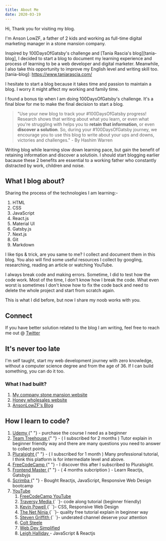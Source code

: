 ```yaml
---
title: About Me
date: 2020-03-19
---
```


Hi, Thank you for visiting my blog.

I'm Anson LowZF, a father of 2 kids and working as full-time digital marketing manager in a stone mansion company.

Inspired by 100DaysOfGatsby's challenge and [Tania Rascia's blog][tania-blog], I decided to start a blog to document my learning experience and process of learning to be a web developer and digital marketer. Meanwhile, I also take this opportunity to improve my English level and writing skill too.
[tania-blog]: https://www.taniarascia.com/

I hesitate to start a blog because it takes time and passion to maintain a blog. I worry it might affect my working and family time.

I found a bonus tip when I am doing 100DaysOfGatsby's challenge. It's a final blow for me to make the final decision to start a blog.

> "Use your new blog to track your #100DaysOfGatsby progress! Research shows that writing about what you learn, or even what you're struggling with helps you to **retain that information**, or even **discover a solution**. So, during your #100DaysOfGatsby journey, we encourage you to use this blog to write about your ups and downs, victories and challenges."
> \- By Hashim Warren

Writing blog while learning slow down learning pace, but gain the benefit of retaining information and discover a solutioin. I should start blogging earlier bacause these 2 benefits are essential to a working father who constantly distracted by work, children and noise.

## What I blog about?

Sharing the process of the technologies I am learning:-

1.  HTML
1.  CSS
1.  JavaScript
1.  React.js
1.  Material UI
1.  Gatsby.js
1.  Next.js
1.  Git
1.  Markdown

I like tips & trick, are you same to me? I collect and document them in this blog. You also will find some useful resources I collect by googling, researching, reading an article or watching YouTube.

I always break code and making errors. Sometime, I did to test how the code work. Most of the time, I don't know how I break the code. What even worst is sometimes I don't know how to fix the code back and need to delete the whole project and start from scratch again.

This is what I did before, but now I share my noob works with you.

## Connect

If you have better solution related to the blog I am writing, feel free to reach me out @ <a href='https://twitter.com/ansonlowzf' target='_blank' rel='noreferrer noopener'>Twitter</a>

## It's never too late

I'm self taught, start my web development journey with zero knowledge, without a computer science degree and from the age of 36. If I can build something, you can do it too.

### What I had built?

<ol>
  <li>
    <a
      href="https://www.stoneinnovations.com.my"
      target="_blank"
      rel="noreferrer noopener"
    >
      My company stone mansion website
    </a>
  </li>
  <li>
    <a
      href="https://www.soness.com.my"
      target="_blank"
      rel="noreferrer noopener"
    >
      Honey wholesales website
    </a>
  </li>
  <li>
    <a href="https://ansonlowzf.com" target="_blank" rel="noreferrer noopener">
      AnsonLowZF's Blog
    </a>
  </li>
</ol>

## How I learn to code?

<ol>
  <li>
    <a href="https://www.udemy.com/" target="_blank" rel="noreferrer noopener">
      Udemy
    </a>{" "}
    - purchase the course I need as a beginner
  </li>
  <li>
    <a
      href="https://teamtreehouse.com/"
      target="_blank"
      rel="noreferrer noopener"
    >
      Team Treehouse
    </a>{" "}
    - ( I subscribed for 2 months ) Tutor explain in beginner friendly way and
    there are many questions you need to answer to collect points.
  </li>
  <li>
    <a
      href="https://www.pluralsight.com/"
      target="_blank"
      rel="noreferrer noopener"
    >
      Pluralsight
    </a>{" "}
    - ( I subscribed for 1 month ) Many professional tutorial, I think this
    platform is for intermediate level and above.
  </li>
  <li>
    <a
      href="https://www.freecodecamp.org/"
      target="_blank"
      rel="noreferrer noopener"
    >
      FreeCodeCamp
    </a>{" "}
    - I discover this after I subscribed to Pluralsight.
  </li>
  <li>
    <a
      href="https://www.pluralsight.com/"
      target="_blank"
      rel="noreferrer noopener"
    >
      Frontend Master
    </a>{" "}
    - ( 4 months subcription ) - Learn Reactjs, Gatsbyjs
  </li>
  <li>
    <a href="https://scrimba.com/" target="_blank" rel="noreferrer noopener">
      Scrimba
    </a>{" "}
    - Bought Reactjs, JavaScript, Responsive Web Design bootcamp
  </li>
  <li>
    <a href="https://youtube.com/" target="_blank" rel="noreferrer noopener">
      YouTube
    </a>
    <ol>
      <li>
        <a
          href="https://www.youtube.com/channel/UC8butISFwT-Wl7EV0hUK0BQ"
          target="_blank"
          rel="noreferrer noopener"
        >
          FreeCodeCamp YouTube
        </a>
      </li>
      <li>
        <a
          href="https://www.youtube.com/user/TechGuyWeb/"
          target="_blank"
          rel="noreferrer noopener"
        >
          Traversy Media
        </a>
        {` `}- code along tutorial (beginner friendly)
      </li>
      <li>
        <a
          href="https://www.youtube.com/user/KepowOb/"
          target="_blank"
          rel="noreferrer noopener"
        >
          Kevin Powell
        </a>
        {` `}- CSS, Responsive Web Design
      </li>
      <li>
        <a
          href="https://www.youtube.com/channel/UCW5YeuERMmlnqo4oq8vwUpg/"
          target="_blank"
          rel="noreferrer noopener"
        >
          The Net Ninja
        </a>
        {` `}- quality free tutorial explain in beginner way
      </li>
      <li>
        <a
          href="https://www.youtube.com/channel/UCTBGXCJHORQjivtgtMsmkAQ/"
          target="_blank"
          rel="noreferrer noopener"
        >
          Steven Griffith
        </a>
        {` `}- underated channel deserve your attention
      </li>
      <li>
        <a
          href="https://www.youtube.com/channel/UCrqAGUPPMOdo0jfQ6grikZw/"
          target="_blank"
          rel="noreferrer noopener"
        >
          Colt Steele
        </a>
      </li>
      <li>
        <a
          href="https://www.youtube.com/channel/UCFbNIlppjAuEX4znoulh0Cw/"
          target="_blank"
          rel="noreferrer noopener"
        >
          Web Dev Simplified
        </a>
      </li>
      <li>
        <a
          href="https://www.youtube.com/user/leighhalliday/"
          target="_blank"
          rel="noreferrer noopener"
        >
          Leigh Halliday
        </a>
        - JavaScript &amp; Reactjs
      </li>
    </ol>
  </li>
</ol>

<!--

## Why I learn to code?

I love Wordpress and Wix, you can find a lot of article talking the benefits of using them.

They can provide 90%

I will just talk a few things I don't like

### Costly

You have to subscribe to monthly plan, higher tier provide more function. If you need advance function, you have to buy plugin.

I'm talking about wordpress.com, I do not suggest you to use wordpress.org to build your own website.

You might do something wrong and take very long time to settle, your wordpress setup might has some vulnarable security issue. Not safe for you and your visitor.

There are a lot of professional wordpress developer. You can pay to hire them to build your wordpress's website.

But, if you can pay to hire a wordpress develop to build your website, why not just use wordpress.com? The wordpress's team and company doing very great job to make sure your website is safe.

### Cumbersome

Said if you have a new link you want to change in 11 different blog post. You have to find them out and change them one by one.

You have to manually adjust margin, padding,

You are limited to some function

## Heavy

I can build a minimalist website with just the elements I need

I can control how my

I can build a fast

## I struggling to or not to give up

I don't know how many times my evil's mind ask me to give up on learning to code

I have limited time to learn. My wife is also working to contribute household expenses. Hence, she take the babysitter and household manager and I'm become the homechef and household assistant after working hour.

By the time, I can start learning, it's 8pm

Let's see how my mind attack me with nuclear bomb:-

> "You have short time to learn coding, how many years you need to learn then only can build your first website?"

> You are too old to learn coding, your brain muscle is rotten.

> Your work not give you enough pressure? Why make your life so stress?

> Your English is so lousy, you're not tired to check google dictionary so often?

> Why you want to learn coding? Why can't you Just focus on your current work?

> They are so many talented in the industry. There is no place for you anymore. Give up is so easy

> Coding is hard, programming is even harder. See? Everything you learn is hard to apply. Give up can make your life easier.

> You are not talented, you always forget what you learn and don't know how to apply what you learn. How many times, your brain is blank in front of your PC?

> You kids need a father as companion, you should give up your learning time and accompany your kids

> Your home is so noisy, you cannot concentrate. Why not give up and play with your kids?

> Look at those happy gathering photo your friend share on Facebook. Why don't go join them?

> You should have more time to rest, rest can increase your productive on the next day.

> Life is short, don't make your life so difficult.

> There are so many CRM platform to choose for your company website, why waste so long hour to learn? What you can do with coding can just do by Wordpress or Wix

> Wow, It's feel so relief to just give up, aren't you? Enjoy your short life.

Since, 2018 May 25th I created a github account

If you check out my github, those long empty "no contribution" timeline is when I'm struggling whether I should continue learn to code.

It's not easy, persistant is hard

 -->
